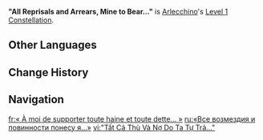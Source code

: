 {{Constellation Infobox
|image         = Constellation "All Reprisals and Arrears, Mine to Bear...".png
|character     = Arlecchino
|level         = 1
|description   = Masque of the Red Death is further enhanced, the value of the increase is 100%. Additionally, Arlecchino's interruption resistance is increased when she performs Normal or Charged Attacks while affected by the Masque of the Red Death.
|scale_att1    = 
|scale_att2    = 
|utility1      = Interruption Resistance
|utility2      = 
}}
'''"All Reprisals and Arrears, Mine to Bear..."''' is [[Arlecchino]]'s [[Level 1 Constellation]].
<!--
==Gameplay Notes==
--><!--
==Preview==
{Preview
|file = "All Reprisals and Arrears, Mine to Bear..." Preview
}
-->
==Other Languages==
{{Other Languages
|en       = "All Reprisals and Arrears, Mine to Bear..."
|zhs      = 「所有的仇与债皆由我偿…」
|zhs_rm   = "Suǒyǒu de Chóu yǔ Zhài Jiē Yóu Wǒ Cháng..."
|zht      = 「所有的仇與債皆由我償…」
|zht_rm   = "Suǒyǒu de Chóu yǔ Zhài Jiē Yóu Wǒ Cháng..."
|zh_tl    = "All Grievances and Debts, Mine to Repay..."
|ja       = 「あらゆる怨みと借りは 私が清算しよう…」
|ja_rm    = "Arayuru Urami to Kari wa Watashi ga Seisan Shiyou..."
|ja_tl    = "All Grudges and Debts are Mine to Settle..."
|ko       = 「모든 원한과 빚은 내가 갚고…」
|ko_tl    = "All Grudges and Debts, I Repay..."
|es       = Yo cargaré con todas las deudas y el odio
|es_tl    = I Will Carry All the Debts and Hatred
|fr       = « À moi de supporter toute haine et toute dette... »
|fr_tl    = "All Hatred and All Debt, Mine to Bear..."
|ru       = «Все возмездия и повинности понесу я...»
|ru_tl    = "All Requitals and Obligations I Will Bear..."
|th       = "All Reprisals and Arrears, Mine to Bear..."
|vi       = "Tất Cả Thù Và Nợ Do Ta Tự Trả..."
|vi_tl    = 
|de       = „Jeden Groll und alle Schulden werde ich begleichen ...“
|de_tl    = "Every Grudge and all Debts I Will Settle..."
|id       = "All Reprisals and Arrears, Mine to Bear..."
|pt       = "Todas as Vinganças e Dívidas são Minhas..."
|pt_tl    = 
|tr       = "Tüm İntikamlar ve Borçlar Bana Aittir..."
|tr_tl    = 
|it       = "Sono io a sopportare ogni interesse o rappresaglia..."
|it_tl    = "I Am the One to Bear Every Interest or Reprisal..."
}}

==Change History==
{{Change History|4.6}}

==Navigation==
{{Talent Navbox|Arlecchino}}

[[fr:« À moi de supporter toute haine et toute dette... »]]
[[ru:«Все возмездия и повинности понесу я...»]]
[[vi:"Tất Cả Thù Và Nợ Do Ta Tự Trả..."]]